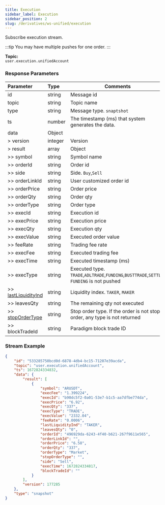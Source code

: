 ```yaml
---
title: Execution
sidebar_label: Execution
sidebar_position: 2
slug: /derivatives/ws-unified/execution
---
```



Subscribe execution stream.

:::tip
You may have multiple pushes for one order.
:::

**Topic:**<br/>
`user.execution.unifiedAccount`

### Response Parameters
| Parameter | Type | Comments|
|:----- |:-----|----- |
|id |string |Message id |
|topic |string |Topic name |
|type |string |Message type. `snaptshot`|
|ts |number |The timestamp (ms) that system generates the data. |
|data |Object | |
|> version |integer |Version|
|> result |array |Object|
|>> symbol |string |Symbol name |
|>> orderId |string |Order id |
|>> side |string |Side. `Buy`,`Sell` |
|>> orderLinkId |string |User customized order id |
|>> orderPrice |string |Order price |
|>> orderQty |string |Order qty |
|>> orderType |string |Order type |
|>> execId |string |Execution id |
|>> execPrice |string |Execution price |
|>> execQty |string |Execution qty |
|>> execValue |string |Executed order value |
|>> feeRate |string |Trading fee rate |
|>> execFee |string |Executed trading fee |
|>> execTime |string |Executed timestamp (ms) |
|>> execType |string |Executed type. `TRADE`,`ADLTRADE`,`FUNDING`,`BUSTTRADE`,`SETTLE`. `FUNDING` is not pushed|
|>> [lastLiquidityInd](../enum#lastliquidityind) |string |Liquidity index. `TAKER`, `MAKER`|
|>> leavesQty |string |The remaining qty not executed |
|>> [stopOrderType](../enum#stopordertype) |string |Stop order type. If the order is not stop order, any type is not returned |
|>> blockTradeId |string |Paradigm block trade ID |

### Stream Example

```json
{
    "id": "533285750bcd0d-6878-4db4-bc15-71207e39acda",
    "topic": "user.execution.unifiedAccount",
    "ts": 1672824334832,
    "data": {
        "result": [
            {
                "symbol": "ARUSDT",
                "execFee": "1.399224",
                "execId": "b90dc5f2-0a01-53e7-b1c5-aa7dfbe774da",
                "execPrice": "6.92",
                "execQty": "337",
                "execType": "TRADE",
                "execValue": "2332.04",
                "feeRate": "0.0006",
                "lastLiquidityInd": "TAKER",
                "leavesQty": "0",
                "orderId": "496929da-6243-4f40-b621-267f9611e565",
                "orderLinkId": "",
                "orderPrice": "6.58",
                "orderQty": "337",
                "orderType": "Market",
                "stopOrderType": "",
                "side": "Sell",
                "execTime": 1672824334817,
                "blockTradeId": ""
            }
        ],
        "version": 177285
    },
    "type": "snapshot"
}
```